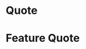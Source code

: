 

<Meta title="Quote" />

# Quote

<Canvas>
  <Story name="quote">
    <Quote 
      quote="“I highly recommend Launch Academy to anyone who is thinking about switching to software development. Launch Academy found a great formula for success.”"
      name="Mo Zhu"
      company="3Play Media"
    />
  </Story>
</Canvas>

# Feature Quote

<Canvas>
  <Story name="feature quote">
    <FeatureQuote 
      quote="“I highly recommend Launch Academy to anyone who is thinking about switching to software development. Launch Academy found a great formula for success.”"
      imageUrl="https://placekitten.com/300/300"
      name="Mo Zhu"
      company="3Play Media"
    />
  </Story>
</Canvas>